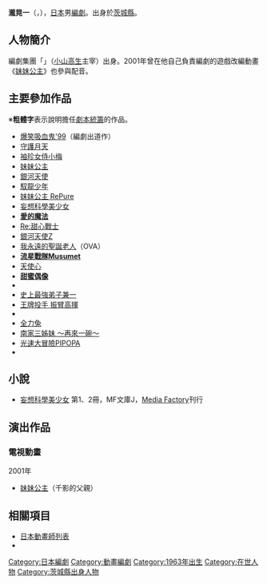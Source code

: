 {{multiple issues|
{{Notability Unreferenced|time=2017-02-11T15:34:28+00:00}}
{{unreferenced|time=2017-02-11T15:34:28+00:00}}
}}
{{noteTA|G1=Anime}}
{{Japanese|japanese=滝 晃一|kana=たき こういち|romaji=Taki Kōichi}}
'''瀧晃一'''（{{lang-ja|滝 晃一}}，{{bd|1963年|4月4日||}}），[[日本|日本]]男[[編劇|編劇]]。出身於[[茨城縣|茨城縣]]。

== 人物簡介 ==
編劇集團「{{lang|ja|ぶらざあのっぽ}}」（[[小山高生|小山高生]]主宰）出身。2001年曾在他自己負責編劇的遊戲改編動畫《[[妹妹公主|妹妹公主]]》也參與配音。

== 主要參加作品 ==
※'''粗體字'''表示說明擔任[[劇本統籌|劇本統籌]]的作品。
* [[爆笑吸血鬼_99|爆笑吸血鬼'99]]（編劇出道作）
* [[守護月天|守護月天]]
* [[袖珍女侍小梅|袖珍女侍小梅]]
* [[妹妹公主|妹妹公主]]
* [[銀河天使|銀河天使]]
* [[馭龍少年|馭龍少年]]
* [[妹妹公主_RePure|妹妹公主 RePure]]
* [[妄想科學美少女|妄想科學美少女]]
* '''[[愛的魔法|愛的魔法]]'''
* [[甜心戰士|Re:甜心戰士]]
* [[銀河天使|銀河天使Z]]
* [[我永遠的聖誕老人|我永遠的聖誕老人]]（OVA）
* '''[[流星戰隊Musumet|流星戰隊Musumet]]'''
* [[天使心_(北條司)|天使心]]
* '''[[甜蜜偶像|甜蜜偶像]]'''
* {{link-ja|牙 -KIBA-|牙 (アニメ)}}
* [[史上最強弟子兼一|史上最強弟子兼一]] 
* [[王牌投手_振臂高揮|王牌投手 振臂高揮]]
* {{lang|ja|{{link-ja|まめうし系列|まめうしシリーズ|まめうしくん}}}}
* [[全力兔|全力兔]]
* [[南家三姊妹|南家三姊妹 ～再來一碗～]]
* [[光速大冒險PIPOPA|光速大冒險PIPOPA]]
* {{lang|ja|{{link-ja|ぴっちぴち♪可愛小水滴|ぴっちぴち♪しずくちゃん}}}}

== 小說 ==
* [[妄想科學美少女|妄想科學美少女]] 第1、2冊，MF文庫J，[[Media_Factory|Media Factory]]刊行

== 演出作品 ==
=== 電視動畫 ===
; 2001年
* [[妹妹公主|妹妹公主]]（千影的父親）

== 相關項目 ==
* [[日本動畫師列表|日本動畫師列表]]
* {{link-ja|日本編劇列表|脚本家一覧}}

{{Anime-stub}}
{{DEFAULTSORT:Taki Kōichi}}
[[Category:日本編劇|Category:日本編劇]]
[[Category:動畫編劇|Category:動畫編劇]]
[[Category:1963年出生|Category:1963年出生]]
[[Category:在世人物|Category:在世人物]]
[[Category:茨城縣出身人物|Category:茨城縣出身人物]]